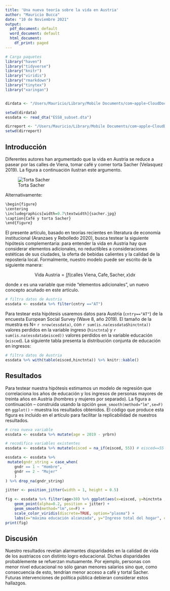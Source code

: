 ```yaml
---
title: 'Una nueva teoría sobre la vida en Austria'
author: "Mauricio Bucca"
date: "10 de Noviembre 2021"
output:
  pdf_document: default
  word_document: default
  html_document:
    df_print: paged
---
```


```r
# Carga paquetes
library("haven")
library("tidyverse")
library("knitr")
library("viridis")
library("rmarkdown")
library("tinytex")
library("xaringan")


dirdata <- "/Users/Mauricio/Library/Mobile Documents/com~apple~CloudDocs/Teaching/ISUC/2021_2_data_analysis_r/repo/slides/class_4/workflow/data"

setwd(dirdata)
essdata <- read_dta("ESS8_subset.dta")

dirreport <- "/Users/Mauricio/Library/Mobile Documents/com~apple~CloudDocs/Teaching/ISUC/2021_2_data_analysis_r/repo/slides/class_15/"
setwd(dirreport)

```

## Introducción

Diferentes autores han argumentado que la vida en Austria se reduce a pasear por las calles de Viena, tomar café y comer torta Sacher (Velasquez 2019). La figura a continuación ilustran este argumento. 

![Torta Sacher](sacher.jpg)

Alternativamente:
```r
\begin{figure}
\centering
\includegraphics[width=0.7\textwidth]{sacher.jpg}
\caption{Café y torta Sacher}
\end{figure}
```

El presente artículo, basado en teorías recientes en literatura de economía institucional (Aranzaes y Rebolledo 2020), busca testear la siguiente hipótesis complementaria: para entender la vida en Austria hay que considerar elementos adicionales, no reductibles a consideraciones estéticas de sus ciudades, la oferta de bebidas calientes y la calidad de la repostería local. Formalmente, nuestro modelo puede ser escrito de la siguiente manera:

$$\text{Vida Austria} = \int f(\text{calles Viena},\text{Cafe},\text{Sacher},x)dx$$

donde $x$ es una variable que mide "elementos adicionales", un nuevo concepto acuñado en este artículo.


```r
# filtra datos de Austria
essdata <- essdata %>% filter(cntry =="AT")
```

Para testear esta hipótesis usaremos datos para Austria (`cntry=="AT"`) de la encuesta European Social Survey (Wave 8, año 2019). El tamaño de la muestra es N= `r nrow(essdata)`, con `r sum(is.na(essdata$hinctnta))` valores perdidos en la variable ingreso (`hinctnta`) y `r sum(is.na(essdata$eisced))` valores perdidos en la variable educación (`eisced`). La siguiente tabla presenta la distribución conjunta de educación en ingresos:


```r
# filtra datos de Austria
essdata %>% with(table(eisced,hinctnta)) %>% knitr::kable()
```


## Resultados

Para testear nuestra hipótesis estimamos un modelo de regresión que correlaciona los años de educación y los ingresos de personas mayores de treinta años en Austria (hombres y mujeres por separado). La figura a continuación -- construida usando la opción `geom_smooth(method="lm",se=F)` en `ggplot()` --  muestra los resultados obtenidos. El código que produce esta figura es incluido en el artículo para facilitar la replicabilidad de nuestros resultados. 

```r
# crea nueva variable
essdata <- essdata %>% mutate(age = 2019 - yrbrn)

# recodifica variables existentes
essdata <- essdata %>% mutate(eisced = na_if(eisced, 55)) # eisced==55 es NA

essdata <- essdata %>%
 mutate(gndr_string = case_when(
	gndr == 1 ~ "Hombre",
	gndr == 2 ~ "Mujer"
	)
) %>% drop_na(gndr_string)

```

```r
jitter <- position_jitter(width = 1, height = 0.5)

fig <- essdata %>% filter(age>30) %>% ggplot(aes(x=eisced, y=hinctnta , colour=gndr_string)) +
	geom_point(alpha=0.2, position = jitter) +
	geom_smooth(method="lm",se=F) + 
  	scale_color_viridis(discrete=TRUE, option="plasma") +
    labs(x="máxima educación alcanzada", y="Ingreso total del hogar", colour="")
print(fig)
```

## Discusión

Nuestro resultados revelan alarmantes disparidades en la calidad de vida de los austriacos con distinto logro educacional. Dichas disparidades probablemente se refuerzan mutuamente. Por ejemplo, personas con menor nivel educacional no sólo ganan menores salarios sino que, como consecuencia de esto, tendrían menor acceso a café y tortal Sacher. Futuras intervenciones de política pública debieran considerar estos hallazgos.
